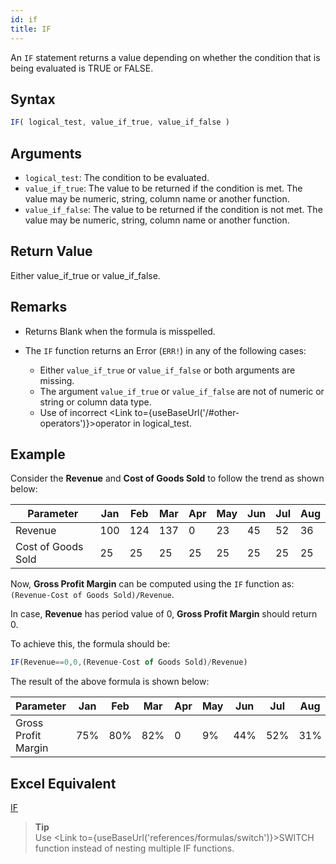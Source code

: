 ```yaml
---
id: if
title: IF
---
```


An `IF` statement returns a value depending on whether the condition that is being evaluated is TRUE or FALSE.

## Syntax

```javascript
IF( logical_test, value_if_true, value_if_false )
```

## Arguments

* `logical_test`: The condition to be evaluated.
* `value_if_true`: The value to be returned if the condition is met. The value may be numeric, string, column name or another function.
* `value_if_false`: The value to be returned if the condition is not met. The value may be numeric, string, column name or another function.

## Return Value

Either value_if_true or value_if_false.

## Remarks

* Returns Blank when the formula is misspelled.
* The `IF` function returns an Error (`ERR!`) in any of the following cases:
  
  * Either `value_if_true` or `value_if_false` or both arguments are missing.
  * The argument `value_if_true` or `value_if_false` are not of numeric or string or column data type.
  * Use of incorrect <Link to={useBaseUrl('/#other-operators')}>operator</Link> in logical_test.

## Example

Consider the **Revenue** and **Cost of Goods Sold** to follow the trend as shown below:

| Parameter          | Jan | Feb | Mar | Apr | May | Jun | Jul | Aug |
|--------------------|-----|-----|-----|-----|-----|-----|-----|-----|
| Revenue            | 100 | 124 | 137 | 0   | 23  | 45  | 52  | 36  |
| Cost of Goods Sold | 25  | 25  | 25  | 25  | 25  | 25  | 25  | 25  |

Now, **Gross Profit Margin** can be computed using the `IF` function as: `(Revenue-Cost of Goods Sold)/Revenue`.

In case, **Revenue** has period value of 0, **Gross Profit Margin** should return 0.

To achieve this, the formula should be:

```javascript
IF(Revenue==0,0,(Revenue-Cost of Goods Sold)/Revenue)
```

The result of the above formula is shown below:

| Parameter           | Jan | Feb | Mar | Apr | May | Jun | Jul | Aug |
|---------------------|-----|-----|-----|-----|-----|-----|-----|-----|
| Gross Profit Margin | 75% | 80% | 82% | 0   | 9%  | 44% | 52% | 31% |

## Excel Equivalent

[IF](https://support.office.com/en-gb/article/if-function-69aed7c9-4e8a-4755-a9bc-aa8bbff73be2)

> **Tip** <br /> Use <Link to={useBaseUrl('references/formulas/switch')}>SWITCH</Link> function instead of nesting multiple IF functions.
